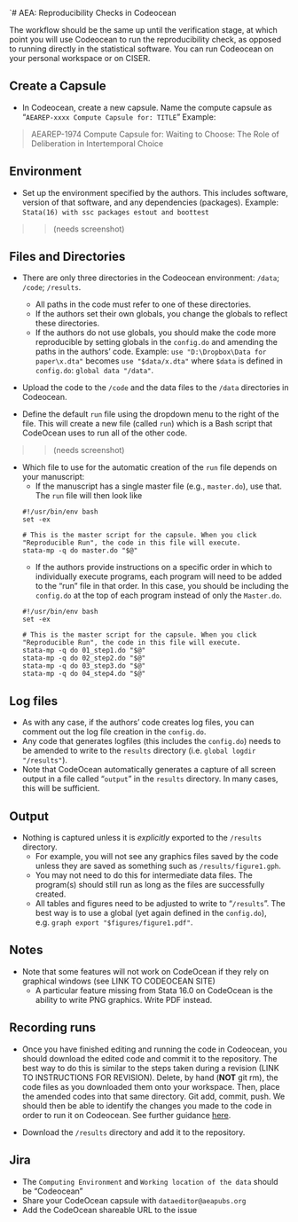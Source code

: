 `# AEA: Reproducibility Checks in Codeocean

The workflow should be the same up until the verification stage, at which point you will use Codeocean to run the reproducibility check, as opposed to running directly in the statistical software. You can run Codeocean on your personal workspace or on CISER.

## Create a Capsule

- In Codeocean, create a new capsule. Name the compute capsule as "`AEAREP-xxxx Compute Capsule for: TITLE`"
Example:

> AEAREP-1974 Compute Capsule for: Waiting to Choose: The Role of Deliberation in Intertemporal Choice

## Environment

- Set up the environment specified by the authors. This includes software, version of that software, and any dependencies (packages). 
Example:
`Stata(16) with ssc packages estout and boottest`

> > (needs screenshot)

## Files and Directories

- There are only three directories in the Codeocean environment: `/data`; `/code`; `/results`.
    - All paths in the code must refer to one of these directories.
    - If the authors set their own globals, you change the globals to reflect these directories.
    - If the authors do not use globals, you should make the code more reproducible by setting globals in the `config.do` and amending the paths in the authors' code. Example:
    `use "D:\Dropbox\Data for paper\x.dta"` becomes `use "$data/x.dta"` where `$data` is defined in `config.do`: `global data "/data"`.

- Upload the code  to the `/code` and the data files to the `/data` directories in Codeocean.

- Define the default `run` file using the dropdown menu to the right of the file. This will create a new file (called `run`) which is a Bash script that CodeOcean uses to run all of the other code. 

> > (needs screenshot)

- Which file to use for the automatic creation of the `run` file depends on your manuscript:
    - If the manuscript has a single master file (e.g., `master.do`), use that. The `run` file will then look like 
    ```
    #!/usr/bin/env bash
    set -ex

    # This is the master script for the capsule. When you click "Reproducible Run", the code in this file will execute.
    stata-mp -q do master.do "$@"
    ``` 
    - If the authors provide instructions on a specific order in which to individually execute programs, each program will need to be added to the "run" file in that order. In this case, you should be including the `config.do` at the top of each program instead of only the `Master.do`. 
    ```
    #!/usr/bin/env bash
    set -ex

    # This is the master script for the capsule. When you click "Reproducible Run", the code in this file will execute.
    stata-mp -q do 01_step1.do "$@"
    stata-mp -q do 02_step2.do "$@"
    stata-mp -q do 03_step3.do "$@"
    stata-mp -q do 04_step4.do "$@"
    ``` 

## Log files

- As with any case, if the authors' code creates log files, you can comment out the log file creation in the `config.do`. 
- Any code that generates logfiles (this includes the `config.do`) needs to be amended to write to the `results` directory (i.e. `global logdir "/results"`). 
- Note that CodeOcean automatically generates a capture of all screen output in a file called "`output`" in the `results` directory. In many cases, this will be sufficient.

## Output

- Nothing is captured unless it is *explicitly* exported to the `/results` directory.
    - For example, you will not see any graphics files saved by the code unless they are saved as something such as `/results/figure1.gph`. 
    - You may not need to do this for intermediate data files. The program(s) should still run as long as the files are successfully created.
    - All tables and figures need to be adjusted to write to "`/results`". The best way is to use a global (yet again defined in the `config.do`), e.g. `graph export "$figures/figure1.pdf"`.

## Notes

- Note that some features will not work on CodeOcean if they rely on graphical windows (see LINK TO CODEOCEAN SITE)
  - A particular feature missing from Stata 16.0 on CodeOcean is the ability to write PNG graphics. Write PDF instead.

## Recording runs 

- Once you have finished editing and running the code in Codeocean, you should download the edited code and commit it to the repository. The best way to do this is similar to the steps taken during a revision (LINK TO INSTRUCTIONS FOR REVISION). Delete, by hand (**NOT** git rm), the code files as you downloaded them onto your workspace. Then, place the amended codes into that same directory. Git add, commit, push. We should then be able to identify the changes you made to the code in order to run it on Codeocean. See further guidance [here](https://github.com/labordynamicsinstitute/replicability-training/blob/master/Updating_Materials.md).

- Download the `/results` directory and add it to the repository.

## Jira

- The `Computing Environment` and `Working location of the data` should be "Codeocean"
- Share your CodeOcean capsule with `dataeditor@aeapubs.org`
- Add the CodeOcean shareable URL to the issue




